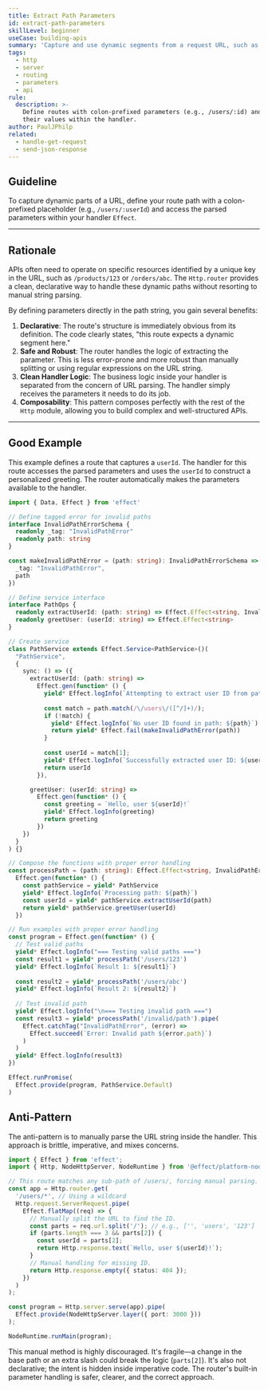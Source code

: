 ```yaml
---
title: Extract Path Parameters
id: extract-path-parameters
skillLevel: beginner
useCase: building-apis
summary: 'Capture and use dynamic segments from a request URL, such as a resource ID.'
tags:
  - http
  - server
  - routing
  - parameters
  - api
rule:
  description: >-
    Define routes with colon-prefixed parameters (e.g., /users/:id) and access
    their values within the handler.
author: PaulJPhilp
related:
  - handle-get-request
  - send-json-response
---
```


## Guideline

To capture dynamic parts of a URL, define your route path with a colon-prefixed placeholder (e.g., `/users/:userId`) and access the parsed parameters within your handler `Effect`.

---

## Rationale

APIs often need to operate on specific resources identified by a unique key in the URL, such as `/products/123` or `/orders/abc`. The `Http.router` provides a clean, declarative way to handle these dynamic paths without resorting to manual string parsing.

By defining parameters directly in the path string, you gain several benefits:

1.  **Declarative**: The route's structure is immediately obvious from its definition. The code clearly states, "this route expects a dynamic segment here."
2.  **Safe and Robust**: The router handles the logic of extracting the parameter. This is less error-prone and more robust than manually splitting or using regular expressions on the URL string.
3.  **Clean Handler Logic**: The business logic inside your handler is separated from the concern of URL parsing. The handler simply receives the parameters it needs to do its job.
4.  **Composability**: This pattern composes perfectly with the rest of the `Http` module, allowing you to build complex and well-structured APIs.

---

## Good Example

This example defines a route that captures a `userId`. The handler for this route accesses the parsed parameters and uses the `userId` to construct a personalized greeting. The router automatically makes the parameters available to the handler.

```typescript
import { Data, Effect } from 'effect'

// Define tagged error for invalid paths
interface InvalidPathErrorSchema {
  readonly _tag: "InvalidPathError"
  readonly path: string
}

const makeInvalidPathError = (path: string): InvalidPathErrorSchema => ({
  _tag: "InvalidPathError",
  path
})

// Define service interface
interface PathOps {
  readonly extractUserId: (path: string) => Effect.Effect<string, InvalidPathErrorSchema>
  readonly greetUser: (userId: string) => Effect.Effect<string>
}

// Create service
class PathService extends Effect.Service<PathService>()(
  "PathService",
  {
    sync: () => ({
      extractUserId: (path: string) =>
        Effect.gen(function* () {
          yield* Effect.logInfo(`Attempting to extract user ID from path: ${path}`)
          
          const match = path.match(/\/users\/([^/]+)/);
          if (!match) {
            yield* Effect.logInfo(`No user ID found in path: ${path}`)
            return yield* Effect.fail(makeInvalidPathError(path))
          }
          
          const userId = match[1];
          yield* Effect.logInfo(`Successfully extracted user ID: ${userId}`)
          return userId
        }),

      greetUser: (userId: string) =>
        Effect.gen(function* () {
          const greeting = `Hello, user ${userId}!`
          yield* Effect.logInfo(greeting)
          return greeting
        })
    })
  }
) {}

// Compose the functions with proper error handling
const processPath = (path: string): Effect.Effect<string, InvalidPathErrorSchema, PathService> =>
  Effect.gen(function* () {
    const pathService = yield* PathService
    yield* Effect.logInfo(`Processing path: ${path}`)
    const userId = yield* pathService.extractUserId(path)
    return yield* pathService.greetUser(userId)
  })

// Run examples with proper error handling
const program = Effect.gen(function* () {
  // Test valid paths
  yield* Effect.logInfo("=== Testing valid paths ===")
  const result1 = yield* processPath('/users/123')
  yield* Effect.logInfo(`Result 1: ${result1}`)
  
  const result2 = yield* processPath('/users/abc')
  yield* Effect.logInfo(`Result 2: ${result2}`)
  
  // Test invalid path
  yield* Effect.logInfo("\n=== Testing invalid path ===")
  const result3 = yield* processPath('/invalid/path').pipe(
    Effect.catchTag("InvalidPathError", (error) =>
      Effect.succeed(`Error: Invalid path ${error.path}`)
    )
  )
  yield* Effect.logInfo(result3)
})

Effect.runPromise(
  Effect.provide(program, PathService.Default)
)
```

## Anti-Pattern

The anti-pattern is to manually parse the URL string inside the handler. This approach is brittle, imperative, and mixes concerns.

```typescript
import { Effect } from 'effect';
import { Http, NodeHttpServer, NodeRuntime } from '@effect/platform-node';

// This route matches any sub-path of /users/, forcing manual parsing.
const app = Http.router.get(
  '/users/*', // Using a wildcard
  Http.request.ServerRequest.pipe(
    Effect.flatMap((req) => {
      // Manually split the URL to find the ID.
      const parts = req.url.split('/'); // e.g., ['', 'users', '123']
      if (parts.length === 3 && parts[2]) {
        const userId = parts[2];
        return Http.response.text(`Hello, user ${userId}!`);
      }
      // Manual handling for missing ID.
      return Http.response.empty({ status: 404 });
    })
  )
);

const program = Http.server.serve(app).pipe(
  Effect.provide(NodeHttpServer.layer({ port: 3000 }))
);

NodeRuntime.runMain(program);
```

This manual method is highly discouraged. It's fragile—a change in the base path or an extra slash could break the logic (`parts[2]`). It's also not declarative; the intent is hidden inside imperative code. The router's built-in parameter handling is safer, clearer, and the correct approach.
